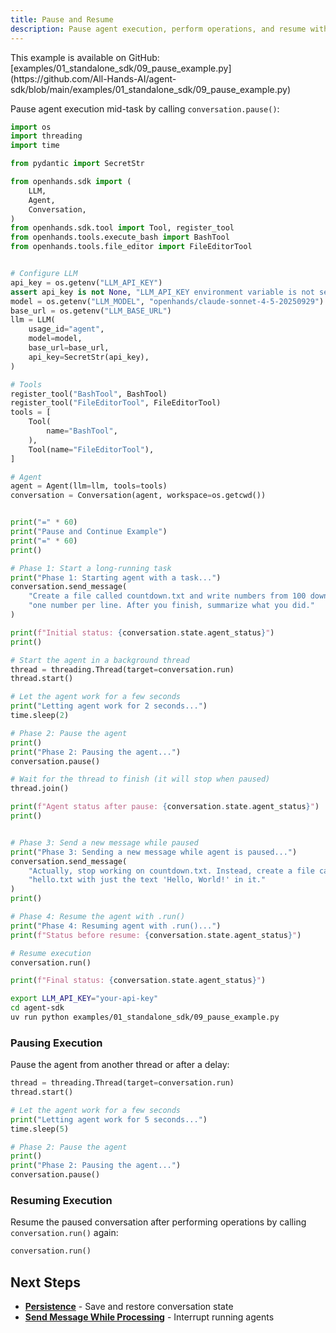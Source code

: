 ```yaml
---
title: Pause and Resume
description: Pause agent execution, perform operations, and resume without losing state.
---
```



<Note>
This example is available on GitHub: [examples/01_standalone_sdk/09_pause_example.py](https://github.com/All-Hands-AI/agent-sdk/blob/main/examples/01_standalone_sdk/09_pause_example.py)
</Note>

Pause agent execution mid-task by calling `conversation.pause()`:

```python icon="python" expandable examples/01_standalone_sdk/09_pause_example.py
import os
import threading
import time

from pydantic import SecretStr

from openhands.sdk import (
    LLM,
    Agent,
    Conversation,
)
from openhands.sdk.tool import Tool, register_tool
from openhands.tools.execute_bash import BashTool
from openhands.tools.file_editor import FileEditorTool


# Configure LLM
api_key = os.getenv("LLM_API_KEY")
assert api_key is not None, "LLM_API_KEY environment variable is not set."
model = os.getenv("LLM_MODEL", "openhands/claude-sonnet-4-5-20250929")
base_url = os.getenv("LLM_BASE_URL")
llm = LLM(
    usage_id="agent",
    model=model,
    base_url=base_url,
    api_key=SecretStr(api_key),
)

# Tools
register_tool("BashTool", BashTool)
register_tool("FileEditorTool", FileEditorTool)
tools = [
    Tool(
        name="BashTool",
    ),
    Tool(name="FileEditorTool"),
]

# Agent
agent = Agent(llm=llm, tools=tools)
conversation = Conversation(agent, workspace=os.getcwd())


print("=" * 60)
print("Pause and Continue Example")
print("=" * 60)
print()

# Phase 1: Start a long-running task
print("Phase 1: Starting agent with a task...")
conversation.send_message(
    "Create a file called countdown.txt and write numbers from 100 down to 1, "
    "one number per line. After you finish, summarize what you did."
)

print(f"Initial status: {conversation.state.agent_status}")
print()

# Start the agent in a background thread
thread = threading.Thread(target=conversation.run)
thread.start()

# Let the agent work for a few seconds
print("Letting agent work for 2 seconds...")
time.sleep(2)

# Phase 2: Pause the agent
print()
print("Phase 2: Pausing the agent...")
conversation.pause()

# Wait for the thread to finish (it will stop when paused)
thread.join()

print(f"Agent status after pause: {conversation.state.agent_status}")
print()


# Phase 3: Send a new message while paused
print("Phase 3: Sending a new message while agent is paused...")
conversation.send_message(
    "Actually, stop working on countdown.txt. Instead, create a file called "
    "hello.txt with just the text 'Hello, World!' in it."
)
print()

# Phase 4: Resume the agent with .run()
print("Phase 4: Resuming agent with .run()...")
print(f"Status before resume: {conversation.state.agent_status}")

# Resume execution
conversation.run()

print(f"Final status: {conversation.state.agent_status}")
```

```bash Running the Example
export LLM_API_KEY="your-api-key"
cd agent-sdk
uv run python examples/01_standalone_sdk/09_pause_example.py
```

### Pausing Execution

Pause the agent from another thread or after a delay:

```python highlight={11}
thread = threading.Thread(target=conversation.run)
thread.start()

# Let the agent work for a few seconds
print("Letting agent work for 5 seconds...")
time.sleep(5)

# Phase 2: Pause the agent
print()
print("Phase 2: Pausing the agent...")
conversation.pause()
```


### Resuming Execution

Resume the paused conversation after performing operations by calling `conversation.run()` again:

```python
conversation.run()
```

## Next Steps

- **[Persistence](/sdk/guides/convo-persistence)** - Save and restore conversation state
- **[Send Message While Processing](/sdk/guides/convo-send-message-while-running)** - Interrupt running agents
